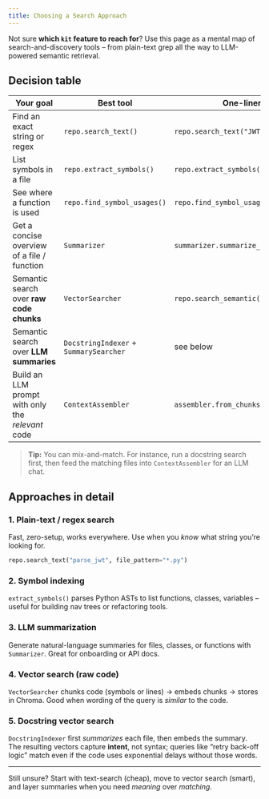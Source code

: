 ```yaml
---
title: Choosing a Search Approach
---
```


Not sure **which `kit` feature to reach for**?  Use this page as a mental map of
search-and-discovery tools – from plain-text grep all the way to LLM-powered
semantic retrieval.

## Decision table

| Your goal | Best tool | One-liner | Docs |
|-----------|-----------|-----------|------|
| Find an exact string or regex | `repo.search_text()` | `repo.search_text("JWT", "*.go")` | [Text search](/docs/core-concepts/semantic-search#exact-keyword) |
| List symbols in a file | `repo.extract_symbols()` | `repo.extract_symbols("src/db.py")` | [Repository API](/docs/core-concepts/repository-api) |
| See where a function is used | `repo.find_symbol_usages()` | `repo.find_symbol_usages("login")` | ^ |
| Get a concise overview of a file / function | `Summarizer` | `summarizer.summarize_file(path)` | [Code summarization](/docs/core-concepts/code-summarization) |
| Semantic search over **raw code chunks** | `VectorSearcher` | `repo.search_semantic()` | [Semantic search](/docs/core-concepts/semantic-search) |
| Semantic search over **LLM summaries** | `DocstringIndexer` + `SummarySearcher` | see below | [Docstring index](/docs/core-concepts/docstring-indexing) |
| Build an LLM prompt with only the *relevant* code | `ContextAssembler` | `assembler.from_chunks(chunks)` | [Context assembly](/docs/core-concepts/context-assembly) |

> **Tip:** You can mix-and-match. For instance, run a docstring search first,
> then feed the matching files into `ContextAssembler` for an LLM chat.

## Approaches in detail

### 1. Plain-text / regex search

Fast, zero-setup, works everywhere. Use when you *know* what string you’re
looking for.

```python
repo.search_text("parse_jwt", file_pattern="*.py")
```

### 2. Symbol indexing

`extract_symbols()` parses Python ASTs to list functions, classes, variables –
useful for building nav trees or refactoring tools.

### 3. LLM summarization

Generate natural-language summaries for files, classes, or functions with
`Summarizer`.  Great for onboarding or API docs.

### 4. Vector search (raw code)

`VectorSearcher` chunks code (symbols or lines) → embeds chunks → stores in
Chroma.  Good when wording of the query is *similar* to the code.

### 5. Docstring vector search

`DocstringIndexer` first *summarizes* each file, then embeds the summary.  The
resulting vectors capture **intent**, not syntax; queries like “retry back-off
logic” match even if the code uses exponential delays without those words.

---

Still unsure?  Start with text-search (cheap), move to vector search (smart),
and layer summaries when you need *meaning* over *matching*.
